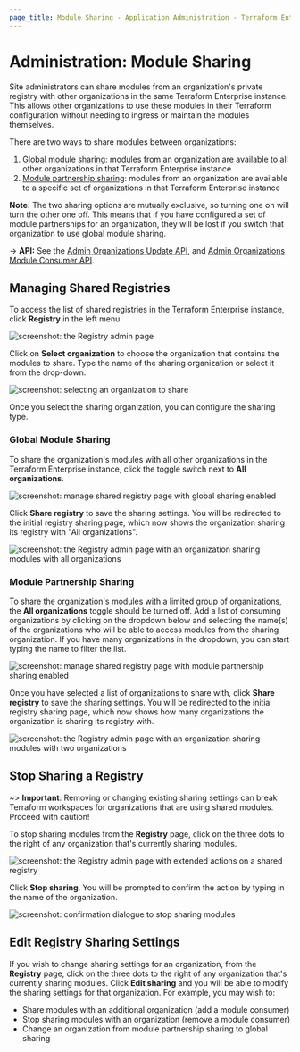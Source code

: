 ```yaml
---
page_title: Module Sharing - Application Administration - Terraform Enterprise
---
```


# Administration: Module Sharing

Site administrators can share modules from an organization's private registry with other organizations in the same Terraform Enterprise instance. This allows other organizations to use these modules in their Terraform configuration without needing to ingress or maintain the modules themselves.

There are two ways to share modules between organizations:

1. [Global module sharing](#global-module-sharing): modules from an organization are available to all other organizations in that Terraform Enterprise instance
1. [Module partnership sharing](#module-partnership-sharing): modules from an organization are available to a specific set of organizations in that Terraform Enterprise instance

**Note:** The two sharing options are mutually exclusive, so turning one on will turn the other one off. This means that if you have configured a set of module partnerships for an organization, they will be lost if you switch that organization to use global module sharing.

-> **API:** See the [Admin Organizations Update API](/cloud-docs/api-docs/admin/organizations#update-an-organization), and [Admin Organizations Module Consumer API](/cloud-docs/api-docs/admin/organizations#update-an-organization-39-s-module-consumers).

## Managing Shared Registries

To access the list of shared registries in the Terraform Enterprise instance, click **Registry** in the left menu.

![screenshot: the Registry admin page](/img/docs/admin-registry-show.png)

Click on **Select organization** to choose the organization that contains the modules to share. Type the name of the sharing organization or select it from the drop-down.

![screenshot: selecting an organization to share](/img/docs/admin-registry-share-organization-registry.png)

Once you select the sharing organization, you can configure the sharing type.

### Global Module Sharing

To share the organization's modules with all other organizations in the Terraform Enterprise instance, click the toggle switch next to **All organizations**.

![screenshot: manage shared registry page with global sharing enabled](/img/docs/admin-registry-share-global.png)

Click **Share registry** to save the sharing settings. You will be redirected to the initial registry sharing page, which now shows the organization sharing its registry with "All organizations".

![screenshot: the Registry admin page with an organization sharing modules with all organizations](/img/docs/admin-registry-show-global.png)

### Module Partnership Sharing

To share the organization's modules with a limited group of organizations, the **All organizations** toggle should be turned off. Add a list of consuming organizations by clicking on the dropdown below and selecting the name(s) of the organizations who will be able to access modules from the sharing organization. If you have many organizations in the dropdown, you can start typing the name to filter the list.

![screenshot: manage shared registry page with module partnership sharing enabled](/img/docs/admin-registry-share-consumers.png)

Once you have selected a list of organizations to share with, click **Share registry** to save the sharing settings. You will be redirected to the initial registry sharing page, which now shows how many organizations the organization is sharing its registry with.

![screenshot: the Registry admin page with an organization sharing modules with two organizations](/img/docs/admin-registry-show-consumers.png)

## Stop Sharing a Registry

~> **Important**: Removing or changing existing sharing settings can break Terraform workspaces for organizations that are using shared modules. Proceed with caution!

To stop sharing modules from the **Registry** page, click on the three dots to the right of any organization that's currently sharing modules.

![screenshot: the Registry admin page with extended actions on a shared registry](/img/docs/admin-registry-stop-sharing.png)

Click **Stop sharing**. You will be prompted to confirm the action by typing in the name of the organization.

![screenshot: confirmation dialogue to stop sharing modules](/img/docs/admin-registry-stop-sharing-confirmation.png)

## Edit Registry Sharing Settings

If you wish to change sharing settings for an organization, from the **Registry** page, click on the three dots to the right of any organization that's currently sharing modules. Click **Edit sharing** and you will be able to modify the sharing settings for that organization. For example, you may wish to:

- Share modules with an additional organization (add a module consumer)
- Stop sharing modules with an organization (remove a module consumer)
- Change an organization from module partnership sharing to global sharing
